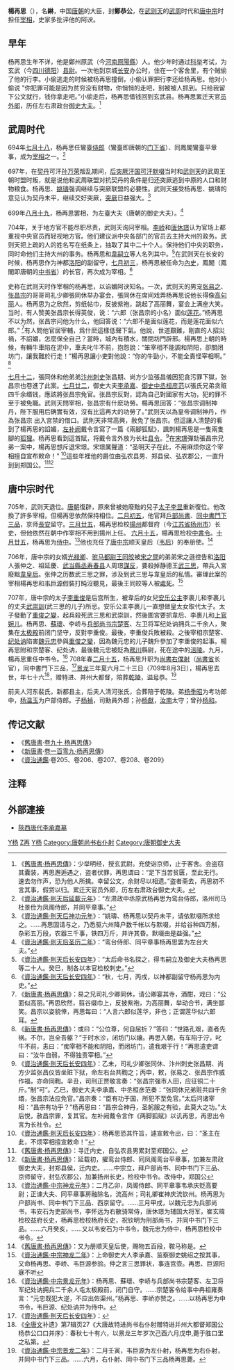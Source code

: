{{otheruses|subject=唐朝宰相杨再思|other=五代飛山蛮的首長杨再思|杨再思 (五代)}}
'''楊再思'''（{{bd|634年||709年|8月3日|catIdx=Y}}），名'''綝'''，中国[[唐朝|唐朝]]的大臣，封'''鄭恭公'''，在[[武则天|武则天]]的[[武周|武周]]时代和[[唐中宗|唐中宗]]时担任[[宰相|宰相]]，史家多批评他的阿谀。
==早年==
杨再思生年不详，他是鄭州原武（今[[河南|河南]][[原陽縣|原陽縣]]）人。他少年时通过[[科举|科举]]考试，为玄武（今[[四川|四川]][[德阳|德阳]]）[[县尉|县尉]]。一次他到京城[[长安|长安]]办公时，住在一个客舍里，有个贼偷了他的行李。小偷逃走的时候被杨再思撞倒，小偷认罪把行李还给杨再思。他对小偷说 "你犯罪可能是因为贫穷没有财物，你悄悄的走吧，别被被人抓到。只给我留下公文就行，钱你拿走吧。”小偷走后，杨再思借钱回到玄武县。杨再思累迁天官[[员外郎|员外郎]]，历任左右肃政台[[御史大夫|御史大夫]]。<ref>《[[s:舊唐書/卷90|舊唐書·杨再思傳]]》：少举明经，授玄武尉。充使诣京师，止于客舍。会盗窃其囊装，再思邂逅遇之，盗者伏罪，再思谓曰：“足下当苦贫匮，至此无行。速去勿作声，恐为他人所擒。幸留公文，余财尽以相遗。”盗者斋去，再思初不言其事，假贷以归。累迁天官员外郎，历左右肃政台御史大夫。</ref>

==武周时代==
694年[[七月十八|七月十八]]，杨再思任鸞臺[[侍郎|侍郎]]（鸞臺即唐朝的[[门下省|门下省]]）、同鳳閣鸞臺平章事，成为[[宰相|宰相]]之一。<ref>《[[s:資治通鑑/卷205|資治通鑑·則天后延載元年]]》：“左肃政中丞原武杨再思为鸾台侍郎，洛州司马杜景俭为凤阁侍郎，并同平章事。”</ref>

697年，在[[契丹|契丹]]可汗[[孙万荣|孙万荣]]叛乱期间，[[后突厥汗国|后突厥汗国]][[可汗|可汗]][[默啜|默啜]]当时和[[武则天|武则天]]的武周王朝时盟时叛，就是说他和武周联盟对抗契丹的条件是归还突厥逃到中原的人口和财物粮食。杨再思、[[姚璹|姚璹]]强调继续与突厥联盟的必要性。武则天接受杨再思、姚璹的意见认为契丹未平，继续交好突厥，[[突厥|突厥]]日益强大。<ref>《[[s:資治通鑑/卷206|資治通鑑·則天后神功元年]]》：“姚璹、杨再思以契丹未平，请依默啜所求给之。……再思固请与之，乃悉驱六州降户数千帐以与默啜，并给谷种四万斛，杂彩五万段，农器三千事，铁四万斤，并许其昏。默啜由是益强。”</ref>

699年[[八月十九|八月十九]]，杨再思罢相，为左臺大夫（唐朝的御史大夫）。<ref>《[[s:資治通鑑/卷206|資治通鑑·則天后圣历二年]]》：“鸾台侍郎、同平章事杨再思罢为左台大夫。”</ref>

704年，关于地方官不能尽职尽责，武则天询问宰相。[[李峤|李峤]]和[[唐休璟|唐休璟]]认为官场上都重视中央官员而轻视地方官。他们建议派中央各部门的官员去主持大州的政务。武则天把上疏的人的姓名写在纸条上，抽取了其中二十个人。保持他们中央的职务，同时命他们主持大州的事务。杨再思和[[韋嗣立|韋嗣立]]等人名列其中。<ref>《[[s:資治通鑑/卷207|資治通鑑·則天后长安四年]]》：“太后命书名探之，得韦嗣立及御史大夫杨再思等二十人。癸巳，制各以本官检校刺史。”</ref>在武则天在长安的时候，杨再思作为神都[[洛阳|洛阳]]的副留守，[[七月初三|七月初三]]，杨再思被任命为[[内史_(官制)|內史]]，鳳閣（鳳閣即唐朝的[[中书省|中书省]]）的长官，再次成为宰相。<ref>《[[s:資治通鑑/卷207|資治通鑑·則天后长安四年]]》：“秋，七月，丙戌，以神都副留守杨再思为内史。”</ref>

史称在武则天时作宰相的杨再思，以谄媚阿谀知名。一次，武则天的男宠[[张易之|张易之]]、[[张昌宗|张昌宗]]的哥哥司礼少卿張同休举办宴会，張同休在席间戏弄杨再思说他长得像[[高句丽|高句丽]]人。杨再思为之欣然，剪纸帖巾，反披紫袍，跳起了高丽舞，宴会上满座大笑。当时，有人赞美张昌宗长得英俊，说：“六郎（张昌宗的小名）面似[[莲花|莲花]]。”杨再思不以为然，张昌宗问他为什么，他回答说：“六郎不是面似莲花，而是莲花面似六郎。” <ref>《[[s:新唐書/卷109|新唐書·杨再思傳]]》：易之兄司礼少卿同休，请公卿宴其寺，酒酣，戏曰：“公面似高丽。”再思欣然，翦谷缀巾上，反披紫袍，为高丽舞，举动合节，满坐鄙笑。昌宗以姿貌倖，再思每曰：“人言六郎似莲华，非也；正谓莲华似六郎耳。</ref>有人問他官居宰輔，爲什麽這樣低聲下氣。他說，世道艱難，剛直的人招災禍，不諂媚，怎麼保全自己？當時，城內有積水，關閉坊門辟邪。楊再思上朝的時候，有輛牛車陷在泥中，車夫叱牛不前，抱怨說：“笨宰相不能調和阴阳，卻關闭坊门，讓我難於行走！”楊再思讓小吏對他說：“你的牛勁小，不能全責怪宰相啊。” <ref>《[[s:新唐書/卷109|新唐書·杨再思傳]]》：或曰：“公位尊，何自屈折？”答曰：“世路孔艰，直者先祸。不尔，岂全吾躯？”于时水沴，闭坊门以禳。再思入朝，有车陷于泞，叱牛不前，恚曰：“痴宰相不能和阴阳，而闭坊门，遣我艰于行！”再思遣吏谓曰：“汝牛自弱，不得独责宰相。” </ref>

[[七月十二|七月十二]]，張同休和他弟弟[[汴州|汴州]][[刺史|刺史]]张昌期、尚方少监張昌儀因犯貪污罪下獄，张昌宗也卷進了此案。[[七月廿二|七月廿二]]，御史大夫[[李承嘉|李承嘉]]、[[御史中丞|御史中丞]][[桓彦范|桓彦范]]以張氏兄弟贪赃四千余缗钱，應該將张昌宗免官。张昌宗反對，認為自己對國家有大功，犯的罪不至于被免職。武则天問宰相，张昌宗有什麽功勞。楊再思回答：“张昌宗调制神丹，陛下服用后确實有效，沒有比這再大的功勞了。”武则天以為皇帝调制神丹，作為张昌宗 出入宮禁的借口。武則天非常高興，赦免了张昌宗。但這讓人清楚的看到了楊再思的諂媚，[[左补阙|左补阙]]戴令言寫了一篇《兩腳狐賦》，諷刺楊再思是一隻兩隻腳的[[狐狸|狐狸]]。杨再思看到這首賦，将戴令言外放为长社[[县令|县令]]。<ref>《[[s:資治通鑑/卷207|資治通鑑·則天后长安四年]]》：乙未，司礼少卿张同休、汴州刺史张昌期、尚方少监张昌仪皆坐赃下狱，命左右台共鞫之；丙申，敕，张易之、张昌宗作威作福，亦命同鞫。辛丑，司刑正贾敬言奏：“张昌宗强市人田，应征铜二十斤。”制“可”。乙巳，御史大夫李承嘉、中丞桓彦范奏：“张同休兄弟赃共四千余缗，张昌宗法应免官。”昌宗奏：“臣有功于国，所犯不至免官。”太后问诸宰相：“昌宗有功乎？”杨再思曰：“昌宗合神丹，圣躬服之有验，此莫大之功。”太后悦，赦昌宗罪，复其官。左补阙戴令言作《两脚狐赋》以讥再思，再思出令言为长社令。</ref>在[[宋璟|宋璟]]彈劾張昌宗兄弟一案中，楊再思想斥退宋璟。宋璟厲聲道：“圣明天子在此，不用麻烦你这个宰相擅自宣布敕命！” <ref>《[[s:資治通鑑/卷207|資治通鑑·則天后长安四年]]》：杨再思恐其忤旨，遽宣敕令出，曰：“圣主在此，不烦宰相擅宣敕命！” </ref>這些年裡他的爵位由弘农县男、郑县侯、弘农郡公，一直升到到郑国公。<ref>《[[s:舊唐書/卷90|舊唐書·杨再思傳]]》：寻迁内史，自弘农县男累封至郑国公。</ref><ref>《[[s:新唐書/卷109|新唐書·杨再思傳]]》：延载初，擢鸾台侍郎、同凤阁鸾台平章事，加兼左肃政御史大夫，封郑县侯，迁内史。……中宗立，拜户部尚书、同中书门下三品、京师留守，封弘农郡公，加兼扬州长史，检校中书令。改侍中，郑国公</ref>

==唐中宗时代==
705年，武则天退位。[[唐朝|唐朝]]復辟，原來曾被她廢黜的兒子[[太子|太子]][[李显|李显]]重新復位。他改換了許多宰相，但楊再思依然保持相位。[[二月初五|二月初五]]，他官拜[[戶部尚書|戶部尚書]]、[[同中書門下三品|同中書門下三品]]，京师[[長安|長安]]留守。[[三月廿五|三月廿五]]，楊再思检校[[揚州|揚州]]都督府（今[[江苏省|江苏省]][[扬州市|扬州市]]）长史，但他依然在朝中作宰相不用到揚州上任。 [[六月十五|六月十五]]，楊再思检校[[中書令|中書令]]。[[十月廿五|十月廿五]]，杨再思为[[侍中|侍中]]。<ref>《[[s:資治通鑑/卷208|資治通鑑·中宗神龙元年]]》：二月乙卯，凤阁侍郎、同平章事韦承庆贬高要尉；正谏大夫、同平章事房融除名，流高州；司礼卿崔神庆流钦州。杨再思为户部尚书、同中书门下三品、西京留守。……三月甲戌，以魏元忠为兵部尚书，韦安石为吏部尚书，李怀远为右散骑常侍，唐休璟为辅国大将军，崔玄暐检校益府长史，杨再思检校杨府长史，祝钦明为刑部尚书，并同中书门下三品。……六月癸亥，……又以韦安石为中书令，魏元忠为侍中，杨再思检校中书令。</ref>他也充任了[[唐中宗|唐中宗]]顺天皇后（[[韦后|韦后]]）的奉册使。<ref>《[[s:舊唐書/卷90|舊唐書·杨再思傳]]》：又为册顺天皇后使，赐物五百段，鞍马称是。</ref>

706年，唐中宗的女婿[[光禄卿|光禄卿]]、[[驸马都尉|驸马都尉]][[王同皎|王同皎]]被[[宋之問|宋之問]]的弟弟宋之遜控告和[[洛阳|洛阳]]人張仲之、祖延慶、[[武当|武当]][[縣丞|縣丞]][[寿春县|寿春县]]人周璟[[謀反|謀反]]，要殺掉静德王[[武三思|武三思]]，帶兵入宮廢黜[[韋皇后|韋皇后]]。张仲之历数武三思之罪，涉及到武三思与韋皇后的私情。審理此案的宰相楊再思和[[韦巨源|韦巨源]]假裝打盹沒聽見，最後王同皎等人被[[處死|處死]]。<ref>《[[s:資治通鑑/卷208|資治通鑑·中宗神龙二年]]》：上命御史大人李承嘉、监察御史姚绍之按其事，又命杨再思、李峤、韦巨源参验。仲之言三思罪状，事连宫壶。再思、巨源阳寐不听</ref>

707年，唐中宗的太子[[李重俊|李重俊]]是后宫所生，被韋后的女兒[[安乐公主|安乐公主]]李裹儿和李裹儿的丈夫[[武崇訓|武崇訓]](武三思的儿子)所忌。安乐公主李裹儿一直想做皇太女取代太子。太子發動了[[重俊之變|重俊之變]]，起兵殺死武三思和武崇訓，然後圍宮要抓韋后、李裹儿和[[上官婉儿|上官婉儿]]。杨再思、[[蘇瓌|蘇瓌]]、李峤与[[兵部尚书|兵部尚书]][[宗楚客|宗楚客]]、左卫将军纪处讷拥兵二千余人，聚集在[[太极殿|太极殿]]前闭门坚守，反對李重俊。最後，李重俊兵敗被殺。之後宰相宗楚客、[[纪处讷|纪处讷]]陷害[[魏元忠|魏元忠]]參與[[重俊之變|重俊之變]]，因為魏元忠的儿子魏升參加了李重俊的起事。楊再思附和宗楚客、纪处讷，最後魏元忠被貶為[[務川|務川]]縣尉，死在途中的[[涪陵|涪陵]]。九月，楊再思重任中书令。<ref>《[[s:資治通鑑/卷208|資治通鑑·中宗景龙元年]]》：杨再思、蘇瓌、李峤与兵部尚书宗楚客、左卫将军纪处讷拥兵二千余人屯太极殿前，闭门自守。……宗楚客令给事中冉祖雍奏言：“元忠既犯大逆，不应出佐渠州。”杨再思、李峤亦赞之。……以杨再思为中书令，韦巨源、纪处讷并为侍中。</ref>
708年春[[二月十五|二月十五]]，杨再思升职为[[尚書右僕射|尚書右僕射]]（[[尚書省|尚書省]]长官），同中書門下三品，<ref>《[[s:資治通鑑/卷207|資治通鑑·則天后长安四年]]》：</ref>[[景龙|景龙]]三年夏六月二十三日（709年8月3日），楊再思去世，年七十六<ref>《[[全唐文|全唐文]]补遗》第7辑页27《大唐故特进尚书右仆射赠特进并州大都督郑国公杨恭公口口并序》：春秋七十有六，以景龙三年岁次己酉六月戊申,薨于胜口里之私第。</ref>，赠特进、并州大都督，陪葬[[乾陵|乾陵]]，[[谥号|谥号]]恭。<ref>《[[s:資治通鑑/卷209|資治通鑑·中宗景龙二年]]》：二月壬寅，韦巨源为左仆射，杨再思为右仆射，并同中书门下三品。……六月，右仆射、同中书门下三品杨再思薨。</ref>

前夫人河东裴氏，新都县主，后夫人清河张氏，合葬陪于乾陵。弟[[杨季昭|杨季昭]]为考功郎中，[[杨温玉|杨温玉]]为户部侍郎。子[[杨禎|杨禎]]，司勳員外郎；孙[[杨獻|杨獻]]，[[汝南|汝南]]太守；曾孙[[杨和|杨和]]。

==传记文献==
*《[[舊唐書|舊唐書]]·[[s:舊唐書/卷90|卷九十 杨再思傳]]》
*《[[新唐書|新唐書]]·[[s:新唐書/卷109|卷一百零九·杨再思傳]]》
*《[[資治通鑑|資治通鑑]]·卷205、卷206、卷207、卷208、卷209》
==注释==
{{Reflist|2}}

==外部連接==
*[https://udn.com/news/story/7332/2411266?from=udn-hotnews_ch2 陝西唐代李承嘉墓] {{Wayback|url=https://udn.com/news/story/7332/2411266?from=udn-hotnews_ch2 |date=20170419104430 }}

{{start box}}
{{s-before|[[魏元忠|魏元忠]]}}
{{s-title|[[唐朝|唐朝]][[尚书右仆射|尚书右仆射]]|709年}}
{{s-after|[[蘇瓌|蘇瓌]]}}
{{end box}}

[[Category:唐朝宰相|Y杨]]
[[Category:杨姓|Z再]]
[[Category:原陽人|Y杨]]
[[Category:唐朝尚书右仆射|Category:唐朝尚书右仆射]]
[[Category:唐朝御史大夫|Category:唐朝御史大夫]]
